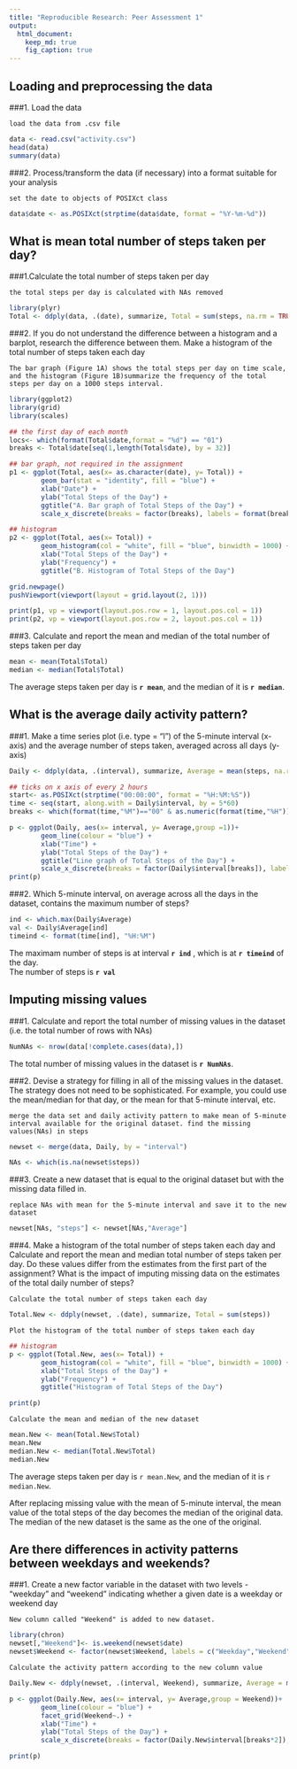 ```yaml
---
title: "Reproducible Research: Peer Assessment 1"
output: 
  html_document:
    keep_md: true
    fig_caption: true
---
```



## Loading and preprocessing the data

###1. Load the data 
    
    load the data from .csv file

```r
data <- read.csv("activity.csv")
head(data)
summary(data)
```

###2. Process/transform the data (if necessary) into a format suitable for your analysis

    set the date to objects of POSIXct class

```r

data$date <- as.POSIXct(strptime(data$date, format = "%Y-%m-%d"))

```


## What is mean total number of steps taken per day?

###1.Calculate the total number of steps taken per day

    the total steps per day is calculated with NAs removed

```r
library(plyr)
Total <- ddply(data, .(date), summarize, Total = sum(steps, na.rm = TRUE))
```

###2. If you do not understand the difference between a histogram and a barplot, research the difference between them. Make a histogram of the total number of steps taken each day

    The bar graph (Figure 1A) shows the total steps per day on time scale, and the histogram (Figure 1B)summarize the frequency of the total steps per day on a 1000 steps interval.


```r

library(ggplot2)
library(grid)
library(scales)

## the first day of each month
locs<- which(format(Total$date,format = "%d") == "01") 
breaks <- Total$date[seq(1,length(Total$date), by = 32)]

## bar graph, not required in the assignment
p1 <- ggplot(Total, aes(x= as.character(date), y= Total)) +
        geom_bar(stat = "identity", fill = "blue") +
        xlab("Date") +
        ylab("Total Steps of the Day") +
        ggtitle("A. Bar graph of Total Steps of the Day") +
        scale_x_discrete(breaks = factor(breaks), labels = format(breaks, "%b"))

## histogram
p2 <- ggplot(Total, aes(x= Total)) +
        geom_histogram(col = "white", fill = "blue", binwidth = 1000) +
        xlab("Total Steps of the Day") +
        ylab("Frequency") +
        ggtitle("B. Histogram of Total Steps of the Day")

grid.newpage()
pushViewport(viewport(layout = grid.layout(2, 1)))

print(p1, vp = viewport(layout.pos.row = 1, layout.pos.col = 1))
print(p2, vp = viewport(layout.pos.row = 2, layout.pos.col = 1))
```


###3. Calculate and report the mean and median of the total number of steps taken per day

```r
mean <- mean(Total$Total)
median <- median(Total$Total)
```

The average steps taken per day is **`r mean`**, and the median of it is **`r median`**.


## What is the average daily activity pattern?

###1. Make a time series plot (i.e. type = "l") of the 5-minute interval (x-axis) and the average number of steps taken, averaged across all days (y-axis)

```r

Daily <- ddply(data, .(interval), summarize, Average = mean(steps, na.rm = TRUE))

## ticks on x axis of every 2 hours
start<- as.POSIXct(strptime("00:00:00", format = "%H:%M:%S"))
time <- seq(start, along.with = Daily$interval, by = 5*60)
breaks <- which(format(time,"%M")=="00" & as.numeric(format(time,"%H")) %% 2 == 0)

p <- ggplot(Daily, aes(x= interval, y= Average,group =1))+
        geom_line(colour = "blue") +
        xlab("Time") +
        ylab("Total Steps of the Day") +
        ggtitle("Line graph of Total Steps of the Day") +
        scale_x_discrete(breaks = factor(Daily$interval[breaks]), labels = format(time[breaks], "%H:%M"))
print(p)
```

###2. Which 5-minute interval, on average across all the days in the dataset, contains the maximum number of steps?
```r
ind <- which.max(Daily$Average)
val <- Daily$Average[ind]
timeind <- format(time[ind], "%H:%M")
```
The maximam number of steps is at interval **`r ind`** , which is at **`r timeind`** of the day.  
The number of steps is **`r val`**


## Imputing missing values

###1. Calculate and report the total number of missing values in the dataset (i.e. the total number of rows with NAs)
```r
NumNAs <- nrow(data[!complete.cases(data),])
```
The total number of missing values in the dataset is **`r NumNAs`**.

###2. Devise a strategy for filling in all of the missing values in the dataset. The strategy does not need to be sophisticated. For example, you could use the mean/median for that day, or the mean for that 5-minute interval, etc.

    merge the data set and daily activity pattern to make mean of 5-minute interval available for the original dataset. find the missing values(NAs) in steps

```r
newset <- merge(data, Daily, by = "interval")

NAs <- which(is.na(newset$steps))

```


###3. Create a new dataset that is equal to the original dataset but with the missing data filled in.

    replace NAs with mean for the 5-minute interval and save it to the new dataset

```r

newset[NAs, "steps"] <- newset[NAs,"Average"]

```

###4. Make a histogram of the total number of steps taken each day and Calculate and report the mean and median total number of steps taken per day. Do these values differ from the estimates from the first part of the assignment? What is the impact of imputing missing data on the estimates of the total daily number of steps?

    Calculate the total number of steps taken each day
```r

Total.New <- ddply(newset, .(date), summarize, Total = sum(steps))

```

    Plot the histogram of the total number of steps taken each day

```r

## histogram
p <- ggplot(Total.New, aes(x= Total)) +
        geom_histogram(col = "white", fill = "blue", binwidth = 1000) +
        xlab("Total Steps of the Day") +
        ylab("Frequency") +
        ggtitle("Histogram of Total Steps of the Day")

print(p)

```

    Calculate the mean and median of the new dataset

```r

mean.New <- mean(Total.New$Total)
mean.New
median.New <- median(Total.New$Total)
median.New
```
The average steps taken per day is `r mean.New`, and the median of it is `r median.New`.  

After replacing missing value with the mean of 5-minute interval, the mean value of the total steps of the day becomes the median of the original data. The median of the new dataset is the same as the one of the original.

## Are there differences in activity patterns between weekdays and weekends?

###1. Create a new factor variable in the dataset with two levels - "weekday" and "weekend" indicating whether a given date is a weekday or weekend day

    New column called "Weekend" is added to new dataset.

```r
library(chron)
newset[,"Weekend"]<- is.weekend(newset$date)
newset$Weekend <- factor(newset$Weekend, labels = c("Weekday","Weekend"))
```

    Calculate the activity pattern according to the new column value
```r
Daily.New <- ddply(newset, .(interval, Weekend), summarize, Average = mean(steps, na.rm = TRUE))

```

```r

p <- ggplot(Daily.New, aes(x= interval, y= Average,group = Weekend))+
        geom_line(colour = "blue") +
        facet_grid(Weekend~.) +
        xlab("Time") +
        ylab("Total Steps of the Day") +
        scale_x_discrete(breaks = factor(Daily.New$interval[breaks*2]), labels = format(time[breaks], "%H:%M"))

print(p)
```
